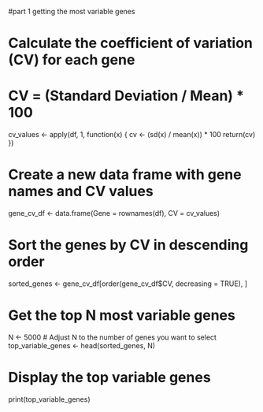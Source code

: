 #part 1 getting the most variable genes


# Calculate the coefficient of variation (CV) for each gene
# CV = (Standard Deviation / Mean) * 100
cv_values <- apply(df, 1, function(x) {
  cv <- (sd(x) / mean(x)) * 100
  return(cv)
})

# Create a new data frame with gene names and CV values
gene_cv_df <- data.frame(Gene = rownames(df), CV = cv_values)

# Sort the genes by CV in descending order
sorted_genes <- gene_cv_df[order(gene_cv_df$CV, decreasing = TRUE), ]

# Get the top N most variable genes
N <- 5000  # Adjust N to the number of genes you want to select
top_variable_genes <- head(sorted_genes, N)

# Display the top variable genes
print(top_variable_genes)



